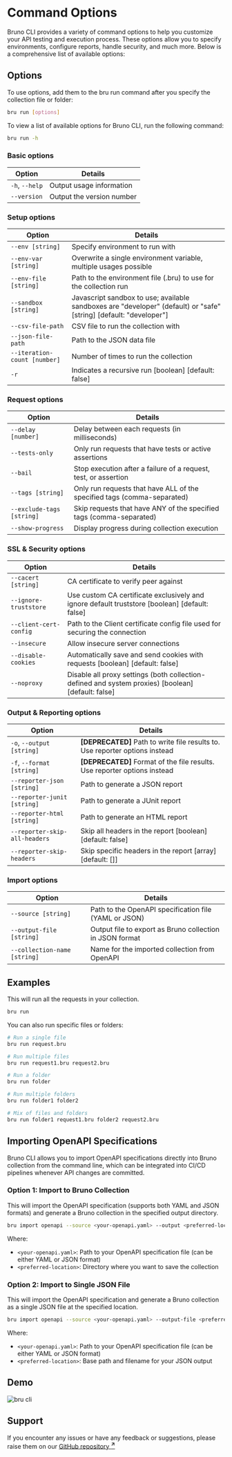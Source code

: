 
# Command Options

Bruno CLI provides a variety of command options to help you customize your API testing and execution process. These options allow you to specify environments, configure reports, handle security, and much more. Below is a comprehensive list of available options:

## Options 

To use options, add them to the bru run command after you specify the collection file or folder:

```bash
bru run [options]
```

To view a list of available options for Bruno CLI, run the following command:

```bash
bru run -h
```

### Basic options

| Option                       | Details                                                                       |
| ---------------------------- | ----------------------------------------------------------------------------- |
| `-h`, `--help`              | Output usage information                                                      |
| `--version`                 | Output the version number                                                     |

### Setup options

| Option                       | Details                                                                       |
| ---------------------------- | ----------------------------------------------------------------------------- |
| `--env [string]`            | Specify environment to run with                                               |
| `--env-var [string]`        | Overwrite a single environment variable, multiple usages possible             |
| `--env-file [string]`       | Path to the environment file (.bru) to use for the collection run            |
| `--sandbox [string]`        | Javascript sandbox to use; available sandboxes are "developer" (default) or "safe" [string] [default: "developer"] |
| `--csv-file-path`           | CSV file to run the collection with                                           |
| `--json-file-path`           | Path to the JSON data file                                                   |             
| `--iteration-count [number]` | Number of times to run the collection                                        |
| `-r`                        | Indicates a recursive run [boolean] [default: false]                          |

### Request options

| Option                       | Details                                                                       |
| ---------------------------- | ----------------------------------------------------------------------------- |
| `--delay [number]`          | Delay between each requests (in milliseconds)                                 |
| `--tests-only`              | Only run requests that have tests or active assertions                        |
| `--bail`                    | Stop execution after a failure of a request, test, or assertion               |
| `--tags [string]`   | Only run requests that have ALL of the specified tags (comma-separated)        |
| `--exclude-tags [string]`   | Skip requests that have ANY of the specified tags (comma-separated)           |
| `--show-progress`           | Display progress during collection execution           |

### SSL & Security options

| Option                       | Details                                                                       |
| ---------------------------- | ----------------------------------------------------------------------------- |
| `--cacert [string]`         | CA certificate to verify peer against                                         |
| `--ignore-truststore`       | Use custom CA certificate exclusively and ignore default truststore [boolean] [default: false] |
| `--client-cert-config`      | Path to the Client certificate config file used for securing the connection   |
| `--insecure`                | Allow insecure server connections                                             |
| `--disable-cookies`         | Automatically save and send cookies with requests [boolean] [default: false] |
| `--noproxy`                 | Disable all proxy settings (both collection-defined and system proxies) [boolean] [default: false] |

### Output & Reporting options

| Option                       | Details                                                                       |
| ---------------------------- | ----------------------------------------------------------------------------- |
| `-o`, `--output [string]`   | **[DEPRECATED]** Path to write file results to. Use reporter options instead  |
| `-f`, `--format [string]`   | **[DEPRECATED]** Format of the file results. Use reporter options instead     |
| `--reporter-json [string]`  | Path to generate a JSON report                                                |
| `--reporter-junit [string]` | Path to generate a JUnit report                                               |
| `--reporter-html [string]`  | Path to generate an HTML report                                               |
| `--reporter-skip-all-headers` | Skip all headers in the report [boolean] [default: false]                   |
| `--reporter-skip-headers`   | Skip specific headers in the report [array] [default: []]                     |

### Import options

| Option                       | Details                                                                       |
| ---------------------------- | ----------------------------------------------------------------------------- |
| `--source [string]`         | Path to the OpenAPI specification file (YAML or JSON)                         |
| `--output-file [string]`    | Output file to export as Bruno collection in JSON format                      |
| `--collection-name [string]` | Name for the imported collection from OpenAPI                                 |

## Examples

This will run all the requests in your collection.


```bash copy
bru run
```

You can also run specific files or folders:

```bash copy
# Run a single file
bru run request.bru

# Run multiple files
bru run request1.bru request2.bru

# Run a folder
bru run folder

# Run multiple folders
bru run folder1 folder2

# Mix of files and folders
bru run folder1 request1.bru folder2 request2.bru
```

## Importing OpenAPI Specifications

Bruno CLI allows you to import OpenAPI specifications directly into Bruno collection from the command line, which can be integrated into CI/CD pipelines whenever API changes are committed.

### Option 1: Import to Bruno Collection

This will import the OpenAPI specification (supports both YAML and JSON formats) and generate a Bruno collection in the specified output directory.

```bash copy
bru import openapi --source <your-openapi.yaml> --output <preferred-location> --collection-name "Petstore API"
```

Where:
- `<your-openapi.yaml>`: Path to your OpenAPI specification file (can be either YAML or JSON format)
- `<preferred-location>`: Directory where you want to save the collection

### Option 2: Import to Single JSON File

This will import the OpenAPI specification and generate a Bruno collection as a single JSON file at the specified location.

```bash copy
bru import openapi --source <your-openapi.yaml> --output-file <preferred-location>.json --collection-name "Petstore API"
```

Where:
- `<your-openapi.yaml>`: Path to your OpenAPI specification file (can be either YAML or JSON format)
- `<preferred-location>`: Base path and filename for your JSON output


## Demo
![bru cli](/screenshots/cli-demo.webp)

## Support
If you encounter any issues or have any feedback or suggestions, please raise them on our [GitHub repository <strong><sup>↗</sup></strong>](https://github.com/usebruno/bruno)
